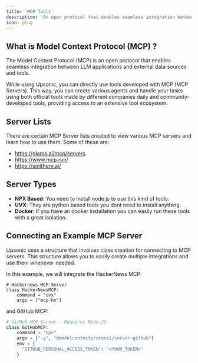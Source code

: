 ```yaml
---
title: 'MCP Tools'
description: 'An open protocol that enables seamless integration between LLM applications and external data sources and tools.'
icon: plug
---
```


## What is Model Context Protocol (MCP) ?

The Model Context Protocol (MCP) is an open protocol that enables seamless integration between LLM applications and external data sources and tools. 

While using Upsonic, you can directly use tools developed with MCP (MCP Servers). This way, you can create various agents and handle your tasks using both official tools made by different companies daily and community-developed tools, providing access to an extensive tool ecosystem.


## Server Lists
There are certain MCP Server lists created to view various MCP servers and learn how to use them. Some of these are:

- https://glama.ai/mcp/servers
- https://www.mcp.run/
- https://smithery.ai/


## Server Types

- **NPX Based**: You need to install node.js to use this kind of tools.
- **UVX**: They are python based tools you dont need to install anything.
- **Docker**: If you have an docker installation you can easily run these tools with a great isolation.


## Connecting an Example MCP Server

Upsonic uses a structure that involves class creation for connecting to MCP servers. This structure allows you to easily create multiple integrations and use them whenever needed.

In this example, we will integrate the HackerNews MCP:


```pyhton
# Hackernews MCP Server
class HackerNewsMCP:
    command = "uvx"
    args = ["mcp-hn"]
```

and GitHub MCP:

```python
# GitHub MCP Server - Requires Node.JS
class GitHubMCP:
    command = "npx"
    args = ["-y", "@modelcontextprotocol/server-github"]
    env = {
      "GITHUB_PERSONAL_ACCESS_TOKEN": "<YOUR_TOKEN>"
    }
```
